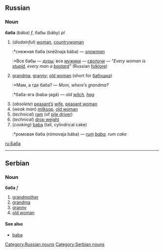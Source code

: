 ==Russian==
[[Category:Russian nouns]]
===Noun===
'''баба''' (bába) ''f'', бабы (báby) ''pl''

#(''disdainful'') [[woman]], [[countrywoman]]
#:*снежная баба (snéžnaja bába) — ''[[snowman]]''
#:*Все бабы — [[дура|дуры]]; все [[мужик|мужики]] — [[сволочь|сволочи]] — ''"Every woman is [[stupid]], every man a [[bastard]]"'' (Russian [[folklore]])
#[[grandma]], [[granny]]; [[old woman]] (short for [[бабушка]])
#:*Мам, а где баба? — ''Mom, where’s grandma?''
#:*баба-яга (baba-jagá) — ''old [[witch]], [[hag]]''
#(''obsolete'') [[peasant|peasant’s]] [[wife]], [[peasant woman]]
#(''weak man'') [[milksop]], [[old woman]]
#(''technical'') [[ram]] (of [[pile driver]])
#(''technical'') [[drop weight]]
#(''cooking'') [[baba]] (tall, cylindrical cake)
#:*ромовая баба (rómovaja bába) — ''[[rum]] [[baba]], rum cake''
[[ru:Баба]]


----

==Serbian==
===Noun===
'''баба''' ''f''
#[[grandmother]]
#[[grandma]]
#[[granny]]
#[[old woman]]
====See also====
*[[baba]]
[[Category:Serbian nouns]]